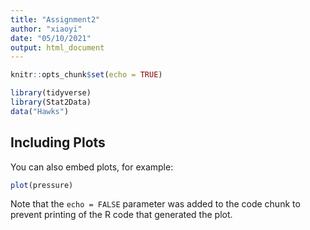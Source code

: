 ```yaml
---
title: "Assignment2"
author: "xiaoyi"
date: "05/10/2021"
output: html_document
---
```


```r
knitr::opts_chunk$set(echo = TRUE)

```


```r
library(tidyverse)
library(Stat2Data)
data("Hawks")
```


## Including Plots

You can also embed plots, for example:

```r
plot(pressure)
```

Note that the `echo = FALSE` parameter was added to the code chunk to prevent printing of the R code that generated the plot.
